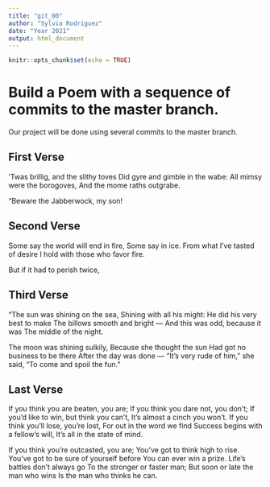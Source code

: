 ```yaml
---
title: "git_00"
author: "Sylvia Rodriguez"
date: "Year 2021"
output: html_document
---
```


```r
knitr::opts_chunk$set(echo = TRUE)
```
# Build a Poem with a sequence of commits to the master branch.
Our project will be done using several commits to the master branch.
<!-- Do not modify or change any text in "!--" bracketed areas such as this --- these are instructions to
you, if you change any of this the git program will notice it and compromise your git merging strategy !-->

## First Verse 
<!--Put the first five lines of a poem by Lewis Carrol in this section!-->

’Twas brillig, and the slithy toves
      Did gyre and gimble in the wabe:
All mimsy were the borogoves,
      And the mome raths outgrabe.

“Beware the Jabberwock, my son!

## Second Verse
<!--Put the first five lines of a poem by Robert Frost here!-->

Some say the world will end in fire, 
Some say in ice. 
From what I’ve tasted of desire 
I hold with those who favor fire. 

But if it had to perish twice,


## Third Verse
<!--Put the first two verses of The Walrus and the Carpenter here!-->

"The sun was shining on the sea, 
Shining with all his might: 
He did his very best to make 
The billows smooth and bright — 
And this was odd, because it was 
The middle of the night. 

The moon was shining sulkily, 
Because she thought the sun Had got no business to be there 
After the day was done — 
"It's very rude of him," she said, 
"To come and spoil the fun."

## Last Verse
<!--Put a short poem of your choice 8-20 lines,here!-->

If you think you are beaten, you are;
If you think you dare not, you don’t;
If you’d like to win, but think you can’t,
It’s almost a cinch you won’t.
If you think you’ll lose, you’re lost,
For out in the word we find
Success begins with a fellow’s will,
It’s all in the state of mind.

If you think you’re outcasted, you are;
You’ve got to think high to rise.
You’ve got to be sure of yourself before
You can ever win a prize.
Life’s battles don’t always go
To the stronger or faster man;
But soon or late the man who wins
Is the man who thinks he can.

